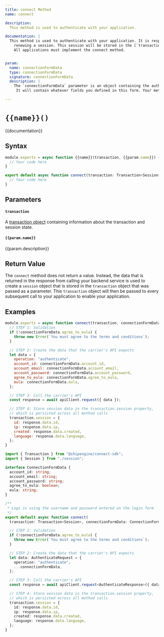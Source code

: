 ```yaml
---
title: connect Method
name: connect

description:
  This method is used to authenticate with your application.

documentation: |
  This method is used to authenticate with your application. It is responsible for verifying the supplied user credentials and establishing or
    renewing a session. This session will be stored in the [`transaction`](./../transaction.mdx) object and will be passed as an argument in every subsequent method call.
    All applications must implement the connect method.


param:
  name: connectionFormData
  type: connectionFormData
  signature: connectionFormData
  description: |
    The `connectionFormData` parameter is an object containing the authentication information gathered using the [connection form](../forms.mdx) you created for your application.
     It will contain whatever fields you defined in this form. Your method must then use this data to perform authentication with your backend service.

---
```

`{{name}}()`
===============================================
{{documentation}}

Syntax
-----------------------------------------------
```javascript
module.exports = async function {{name}}(transaction, {{param.name}}) {
  // Your code here
}
```

```typescript
export default async function connect(transaction: Transaction<Session>, connectionFormData: ConnectionFormData): Promise<void> {
  // Your code here
}
```




Parameters
-----------------------------------------------

#### `transaction`
A [transaction object](../transaction.mdx) containing information about the transaction and session state.

#### `{{param.name}}`
{{param.description}}

Return Value
-----------------------------------------------
The `connect` method does not return a value. Instead, the data that is returned in the response from calling your backend
service is used to create a `session` object that is stored in the `transaction` object that was passed as a parameter. This
`transaction` object will then be passed to every subsequent call to your application to enable your application.


Examples
-----------------------------------------------

```javascript
module.exports = async function connect(transaction, connectionFormData) {
  // STEP 1: Validation
  if (!connectionFormData.agree_to_eula) {
    throw new Error(`You must agree to the terms and conditions`);
  }

  // STEP 2: Create the data that the carrier's API expects
  let data = {
    operation: "authenticate",
    account_id: connectionFormData.account_id,
    account_email: connectionFormData.account_email,
    account_password: connectionFormData.account_password,
    agree_to_eula: connectionFormData.agree_to_eula,
    eula: connectionFormData.eula,
  };

  // STEP 3: Call the carrier's API
  const response = await apiClient.request({ data });

  // STEP 4: Store session data in the transaction.session property,
  // which is persisted across all method calls
  transaction.session = {
    id: response.data.id,
    ip: response.data.ip,
    created: response.data.created,
    language: response.data.language,
  };
}
```

```typescript
import { Transaction } from "@shipengine/connect-sdk";
import { Session } from "./session";

interface ConnectionFormData {
  account_id: string;
  account_email: string;
  account_password: string;
  agree_to_eula: boolean;
  eula: string;
}

/**
 * Logs in using the username and password entered on the login form
 */
export default async function connect(
  transaction: Transaction<Session>, connectionFormData: ConnectionFormData): Promise<void> {

  // STEP 1: Validation
  if (!connectionFormData.agree_to_eula) {
    throw new Error(`You must agree to the terms and conditions`);
  }

  // STEP 2: Create the data that the carrier's API expects
  let data: AuthenticateRequest = {
    operation: "authenticate",
    ...connectionFormData,
  };

  // STEP 3: Call the carrier's API
  const response = await apiClient.request<AuthenticateResponse>({ data });

  // STEP 4: Store session data in the transaction.session property,
  // which is persisted across all method calls
  transaction.session = {
    id: response.data.id,
    ip: response.data.ip,
    created: response.data.created,
    language: response.data.language,
  };
}
```
